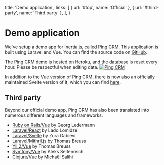 
  title: 'Demo application',
  links: [
    { url: '#top', name: 'Official' },
    { url: '#third-party', name: 'Third party' },
  ],
}

# Demo application

We've setup a demo app for Inertia.js, called [Ping CRM](https://demo.inertiajs.com). This application is built using Laravel and Vue. You can find the source code on [GitHub](https://github.com/inertiajs/pingcrm).

<Notice>
  The Ping CRM demo is hosted on Heroku, and the database is reset every hour. Please be respectful when editing data.
</Notice>

<a href="https://demo.inertiajs.com">
  <img className="w-full h-auto rounded" src="/pingcrm.png" alt="Ping CRM" />
</a>

In addition to the Vue version of Ping CRM, there is now also an officially maintained Svelte version of it, which you can find [here](https://github.com/inertiajs/pingcrm-svelte).

## Third party

Beyond our official demo app, Ping CRM has also been translated into numerous different languages and frameworks.

- [Ruby on Rails/Vue](https://github.com/ledermann/pingcrm/) by Georg Ledermann
- [Laravel/React](https://github.com/Landish/pingcrm-react) by Lado Lomidze
- [Laravel/Svelte](https://github.com/zgabievi/pingcrm-svelte) by Zura Gabievi
- [Laravel/Mithril.js](https://github.com/tbreuss/pingcrm-mithril) by Thomas Breuss
- [Yii 2/Vue](https://github.com/tbreuss/pingcrm-yii2) by Thomas Breuss
- [Symfony/Vue](https://github.com/aleksblendwerk/pingcrm-symfony) by Aleks Seltenreich
- [Clojure/Vue](https://github.com/prestancedesign/pingcrm-clojure) by Michaël Salihi
